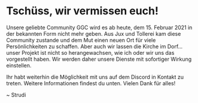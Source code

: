# Tschüss, wir vermissen euch!

Unsere geliebte Community GGC wird es ab heute, dem 15. Februar 2021 in der bekannten Form nicht mehr geben. 
Aus Jux und Tollerei kam diese Community zustande und dem Mut einen neuen Ort für viele Persönlichkeiten zu schaffen. 
Aber auch wir lassen die Kirche im Dorf... unser Projekt  ist nicht so herangewachsen, wie ich oder wir uns das vorgestellt haben. 
Wir werden daher unsere Dienste mit sofortiger Wirkung einstellen. 

Ihr habt weiterhin die Möglichkeit mit uns auf dem Discord in Kontakt zu treten. Weitere Informationen findest du unten.
Vielen Dank für alles! 

~ Strudi
